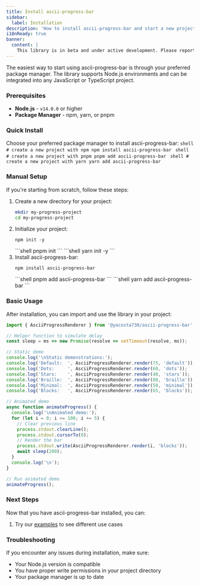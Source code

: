 ```yaml
---
title: Install ascii-progress-bar
sidebar:
  label: Installation
description: 'How to install ascii-progress-bar and start a new project.'
i18nReady: true
banner:
  content: |
    This library is in beta and under active development. Please report any issues or suggestions on <a href="https://github.com/yacosta738/ascii-progress-bar/issues" target="_blank">GitHub</a>.
---
```



The easiest way to start using ascii-progress-bar is through your preferred package manager. The library supports Node.js environments and can be integrated into any JavaScript or TypeScript project.

### Prerequisites

- **Node.js** - `v14.0.0` or higher
- **Package Manager** - npm, yarn, or pnpm

### Quick Install

Choose your preferred package manager to install ascii-progress-bar:
 <PackageManagerTabs>
      <Fragment slot="npm">
      ```shell
      # create a new project with npm
      npm install ascii-progress-bar
      ```
      </Fragment>
      <Fragment slot="pnpm">
      ```shell
      # create a new project with pnpm
      pnpm add ascii-progress-bar
      ```
      </Fragment>
      <Fragment slot="yarn">
      ```shell
      # create a new project with yarn
      yarn add ascii-progress-bar
      ```
      </Fragment>
    </PackageManagerTabs>

### Manual Setup

If you're starting from scratch, follow these steps:
<Steps>
1. Create a new directory for your project:
    ```bash
    mkdir my-progress-project
    cd my-progress-project
    ```
2. Initialize your project:
    <PackageManagerTabs>
      <Fragment slot="npm">
      ```shell
      npm init -y
      ```
      </Fragment>
      <Fragment slot="pnpm">
      ```shell
      pnpm init
      ```
      </Fragment>
      <Fragment slot="yarn">
      ```shell
      yarn init -y
      ```
      </Fragment>
    </PackageManagerTabs>
3. Install ascii-progress-bar:
    <PackageManagerTabs>
      <Fragment slot="npm">
      ```shell
      npm install ascii-progress-bar
      ```
      </Fragment>
      <Fragment slot="pnpm">
      ```shell
      pnpm add ascii-progress-bar
      ```
      </Fragment>
      <Fragment slot="yarn">
      ```shell
      yarn add ascii-progress-bar
      ```
      </Fragment>
    </PackageManagerTabs>
</Steps>

### Basic Usage

After installation, you can import and use the library in your project:

```javascript
import { AsciiProgressRenderer } from '@yacosta738/ascii-progress-bar';

// Helper function to simulate delay
const sleep = ms => new Promise(resolve => setTimeout(resolve, ms));

// Static demo
console.log('\nStatic demonstrations:');
console.log('Default:  ', AsciiProgressRenderer.render(75, 'default'));
console.log('Dots:     ', AsciiProgressRenderer.render(60, 'dots'));
console.log('Stars:    ', AsciiProgressRenderer.render(40, 'stars'));
console.log('Braille:  ', AsciiProgressRenderer.render(80, 'braille'));
console.log('Minimal:  ', AsciiProgressRenderer.render(50, 'minimal'));
console.log('Blocks:   ', AsciiProgressRenderer.render(65, 'blocks'));

// Animated demo
async function animateProgress() {
  console.log('\nAnimated demo:');
  for (let i = 0; i <= 100; i += 5) {
    // Clear previous line
    process.stdout.clearLine();
    process.stdout.cursorTo(0);
    // Render the bar
    process.stdout.write(AsciiProgressRenderer.render(i, 'blocks'));
    await sleep(200);
  }
  console.log('\n');
}

// Run animated demo
animateProgress();
```

### Next Steps

Now that you have ascii-progress-bar installed, you can:

1. Try our [examples](/ascii-progress-bar/en/examples/all) to see different use cases

### Troubleshooting

If you encounter any issues during installation, make sure:

- Your Node.js version is compatible
- You have proper write permissions in your project directory
- Your package manager is up to date